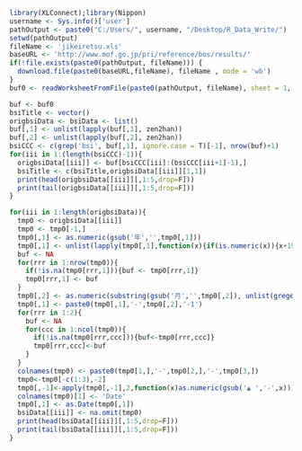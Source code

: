 ```r
library(XLConnect);library(Nippon)
username <- Sys.info()['user']
pathOutput <- paste0("C:/Users/", username, "/Desktop/R_Data_Write/")
setwd(pathOutput)
fileName <- 'jikeiretsu.xls'
baseURL <- 'http://www.mof.go.jp/pri/reference/bos/results/'
if(!file.exists(paste0(pathOutput, fileName))) {
  download.file(paste0(baseURL,fileName), fileName , mode = 'wb')
}
buf0 <- readWorksheetFromFile(paste0(pathOutput, fileName), sheet = 1, header = F)
```

```r
buf <- buf0
bsiTitle <- vector()
origbsiData <- bsiData <- list()
buf[,1] <- unlist(lapply(buf[,1], zen2han))
buf[,2] <- unlist(lapply(buf[,2], zen2han))
bsiCCC <- c(grep('bsi', buf[,1], ignore.case = T)[-1], nrow(buf)+1)
for(iii in 1:(length(bsiCCC)-1)){
  origbsiData[[iii]] <- buf[bsiCCC[iii]:(bsiCCC[iii+1]-1),]
  bsiTitle <- c(bsiTitle,origbsiData[[iii]][1,1])
  print(head(origbsiData[[iii]][,1:5,drop=F]))
  print(tail(origbsiData[[iii]][,1:5,drop=F]))
}  
```

```r
for(iii in 1:length(origbsiData)){
  tmp0 <- origbsiData[[iii]]
  tmp0 <- tmp0[-1,]
  tmp0[,1] <- as.numeric(gsub('年','',tmp0[,1]))
  tmp0[,1] <- unlist(lapply(tmp0[,1],function(x){if(is.numeric(x)){x+1988}else{NA}}))
  buf <- NA
  for(rrr in 1:nrow(tmp0)){
    if(!is.na(tmp0[rrr,1])){buf <- tmp0[rrr,1]}
    tmp0[rrr,1] <- buf
  }
  tmp0[,2] <- as.numeric(substring(gsub('月','',tmp0[,2]), unlist(gregexpr('~',gsub('月','',tmp0[,2])))+1))
  tmp0[,1] <- paste0(tmp0[,1],'-',tmp0[,2],'-1')
  for(rrr in 1:2){
    buf <- NA
    for(ccc in 1:ncol(tmp0)){
      if(!is.na(tmp0[rrr,ccc])){buf<-tmp0[rrr,ccc]}
      tmp0[rrr,ccc]<-buf
    }
  }
  colnames(tmp0) <- paste0(tmp0[1,],'-',tmp0[2,],'-',tmp0[3,])
  tmp0<-tmp0[-c(1:3),-2]
  tmp0[,-1]<-apply(tmp0[,-1],2,function(x)as.numeric(gsub('▲ ','-',x)))
  colnames(tmp0)[1] <- 'Date'
  tmp0[,1] <- as.Date(tmp0[,1])
  bsiData[[iii]] <- na.omit(tmp0)
  print(head(bsiData[[iii]][,1:5,drop=F]))
  print(tail(bsiData[[iii]][,1:5,drop=F]))
}
```
